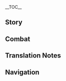 {{CharacterTabs}}
{{LanguageTabs}}
__TOC__
==Story==
{{VO/Story
|character           = Arataki Itto
|language            = ko
|name                = 아라타키 이토

|vo_01_01_title      = 첫 만남…
|vo_01_01_subtitle   = Hello
|vo_01_01_file       = VO_{language}{character} Hello.ogg
|vo_01_01_tx         = 아라타키파의 큰 형님으로서 이 몸의 명성은 이미 사방에 퍼졌지. 「아라타키 유아독존의 이토」, 「아라타키 스모의 왕 이토」, 「아라타키 오니족의 자랑 이토」, 「아라타키 귀신풍뎅이 투사 이토」, 「아라타키 카드게임 왕중왕 이토」, 「질 수 있지만 절대 항복은 않는 아라타키의 진짜 사나이 이토」… 모두 내가 자주 쓰는 이름이니, 사양 말고 좋아하는 걸로 골라서 편하게 불러, 하하
|vo_01_01_rm         = Arataki-pa-ui keun hyeongnimeuroseo i mom-ui myeongseong-eun imi sabang-e peojyeotjji. "Arataki Yuadokjjon-ui Ito", "Arataki Seumo-ui Wang Ito", "Arataki Onijok-ui Jarang Ito", "Arataki Gwisinpungdeng'i Tusa Ito", "Arataki Kadeugeim Wangjungwang Ito", "Jil Ssu Itjjiman Jeolttae Hangbogeun Anneun Arataki-ui Jinjja Sanai Ito"... Modu naega jaju sseuneun ireumini, sayang malgo joahaneun geollo gollaseo pyeonhage bulleo, haha
|vo_02_01_title      = 잡담・방문
|vo_02_01_subtitle   = Chat: Itto's Here
|vo_02_01_file       = VO_{language}{character} Chat - Itto's Here.ogg
|vo_02_01_tx         = 아라타키 천하제일의 이토가 왔다! 하하하하… 컥…
|vo_02_01_rm         = Arataki Cheonhajeil-ui Ito-ga wattta! Hahahaha... keok...
|vo_02_02_title      = 잡담・간식
|vo_02_02_subtitle   = Chat: Snacks
|vo_02_02_file       = VO_{language}{character} Chat - Snacks.ogg
|vo_02_02_tx         = 쉽게 얻는 음식이 무슨 맛이 있겠어? 그래서 난 간식을 모라로 산 적이 없어. 모두 정정당당하게 이겨서 얻은 거지
|vo_02_02_rm         = Swipkke eonneun eumsigi museun masi itkkesseo? Geuraeseo nan gansigeul Mora-ro san jeogi eopsseo. Modu jeongjeongdangdanghage igyeoseo eodeun geoji
|vo_02_03_title      = 잡담・곤충 싸움
|vo_02_03_subtitle   = Chat: Beetle Fighting
|vo_02_03_file       = VO_{language}{character} Chat - Beetle Fighting.ogg
|vo_02_03_tx         = 곤충 싸움을 우습게 보지 말라고! 끝까지 싸우면서 땀과 눈물로 더 강한 자신이 되는 게, 바로 인생이지!
|vo_02_03_rm         = Gonchung ssaumeul useupkke boji mallago! Kkeutkkaji ssaumyeonseo ttamgwa nunmullo deo ganghan jasini doeneun ge, baro insaeng'iji!
|vo_03_01_title      = 비가 올 때…
|vo_03_01_subtitle   = When It Rains
|vo_03_01_file       = VO_{language}{character} When It Rains.ogg
|vo_03_01_tx         = 사나이는 우산 따위 쓰지 않아…. 아, 근데 비가 좀 많이 내리네. 빠, 빨리 우산 좀 펴봐!
|vo_03_01_rm         = Sanai-neun usan ttawi sseuji ana.... A, geunde biga jom mani naerine. Ppa, ppalli usan jom pyeobwa!
|vo_03_02_title      = 번개가 칠 때…
|vo_03_02_subtitle   = When Thunder Strikes
|vo_03_02_file       = VO_{language}{character} When Thunder Strikes.ogg
|vo_03_02_tx         = 이봐! 라이덴 쇼군 맞지? 잘 들어, 이 몸은 절대 굴복하지 않아! 할 수 있으면 어디 벼락으로 맞혀보라고!
|vo_03_02_rm         = Ibwa! Raiden Syogun matjji? Jal deureo, i mom-eun jeolttae gulbokaji ana! Hal ssu isseumyeon eodi byeorageuro machyeoborago!
|vo_03_03_title      = 눈이 올 때…
|vo_03_03_subtitle   = When It Snows
|vo_03_03_file       = VO_{language}{character} When It Snows.ogg
|vo_03_03_tx         = 후후… 눈덩이 굴려볼까! 날 이길 수 없을걸! 에… 에취! …후
|vo_03_03_rm         = Huhu... Nuntteong'i gullyeobolkka! Nal igil ssu eopsseulkkeol! E... Echwi! ...Hu
|vo_03_04_title      = 햇살이 좋을 때…
|vo_03_04_subtitle   = When the Sun Is Out
|vo_03_04_file       = VO_{language}{character} When the Sun Is Out.ogg
|vo_03_04_tx         = 날씨 좋구먼! 고이 모셔둔 귀신풍뎅이를 꺼내서 훈련시켜야겠어!
|vo_03_04_rm         = Nalssi jokumeon! Goi mosyeodun gwisinpungdeng'ireul kkeonaeseo hullyeonsikyeoyagesseo!
|vo_03_05_title      = 강풍이 불 때…
|vo_03_05_subtitle   = When the Wind Is Blowing
|vo_03_05_file       = VO_{language}{character} When the Wind Is Blowing.ogg
|vo_03_05_tx         = 바람이 아무리 세도 헤어스타일은 사수하는 것, 이게 남자의 자존심이지
|vo_03_05_rm         = Barami amuri sedo heeoseutair-eun sasuha-neun geot, ige namja-ui jajonsimiji
|vo_04_01_title      = 아침 인사…
|vo_04_01_subtitle   = Good Morning
|vo_04_01_file       = VO_{language}{character} Good Morning.ogg
|vo_04_01_tx         = 좋은 아침! …모라가 다 떨어졌는데도 정말 일하기 싫군. 어디 놀러라도 갈까?
|vo_04_01_rm         = Joeun achim! ...Mora-ga da tteoreojyeonneundedo jeongmal ilhagi silkun. Eodi nolleorado galkka?
|vo_04_02_title      = 점심 인사…
|vo_04_02_subtitle   = Good Afternoon
|vo_04_02_file       = VO_{language}{character} Good Afternoon.ogg
|vo_04_02_tx         = 배도 부른데 어디로 갈까나? 하나미자카… 거긴 이제 질렸고, 텐료 봉행에 가서 소란 피우기도 좀 그렇고… 그래, 이도나 가자!
|vo_04_02_rm         = Baedo bureunde eodiro galkkana? Hanamijaka... Geogin eoje jillyeotkko, Tenryo Bonghaeng-e gaseo soran piugido jom geureoko... Geurae, Ido-na gaja!
|vo_04_03_title      = 저녁 인사…
|vo_04_03_subtitle   = Good Evening
|vo_04_03_file       = VO_{language}{character} Good Evening.ogg
|vo_04_03_tx         = 쉿! 누가 말하고 있는 거지…? 그야 귀신이지! 하하하… 놀랐나?
|vo_04_03_rm         = Swit! Nuga malhago inneun geoji...? Geuya gwisiniji! Hahaha... Nollanna?
|vo_04_04_title      = 굿나잇…
|vo_04_04_subtitle   = Good Night...
|vo_04_04_file       = VO_{language}{character} Good Night.ogg
|vo_04_04_tx         = 피곤하면 빨리 자라, 무리하지 말고. 나? 난 눈 뜨고도 잘 수 있다고, 하하
|vo_04_04_rm         = Pigonhamyeon ppalli jara, murihaji malgo. Na? Nan nun tteugodo jal ssu itttago, haha
|vo_06_01_title      = 아라타키 이토 자신에 대해・빈둥거림
|vo_06_01_subtitle   = About Itto: Getting a Real Job
|vo_06_01_file       = VO_{language}{character} About Itto - Getting a Real Job.ogg
|vo_06_01_tx         = 내가 빈둥거린다고? 하하하하! 그럴 리가! 이 몸은 건달이잖아. 건달의 본업이 빈둥거리는 건데 뭐 문제 있어? 큼, 좀 흥분했네, 미안…. 안심해, 도둑질이나 강도짓은 안 하니까. 정 못 버티겠으면 아르바이트로 모라 좀 벌면 돼. 화물 운송이나 편지 배달은 일도 아니고, 개업 현장에서 분위기 띄우는 일도 자주 하지. 모라를 일당으로만 받을 수 있으면 오케이야, 헤헤!
|vo_06_01_rm         = Naega bindunggeorindago? Hahahaha! Geureol riga! I mom-eun geondarijana. Geongal-ui boneobi bindunggeorineun geonde mwo munje isseo? Keum, Jom heungbunhaenne, mian.... Ansimhae, dodukjirina gangdojiseun an nanikka. Jeong mot beotigesseumyeon areubaiteuro Mora jom beolmyeon dwae. Hwamul unsong-ina pyeonji baedareun ildo anigo, gaeup hyeonjang-eseo bunwigi ttuiuneun ildo jaju haji. Morareul ilttangeuroman badeul ssu isseumyeon okeiya, hehe!
|vo_06_02_title      = 아라타키 이토 자신에 대해・오니족
|vo_06_02_subtitle   = About Itto: Oni
|vo_06_02_file       = VO_{language}{character} About Itto - Oni.ogg
|vo_06_02_tx         = 오니족은 수많은 일을 겪으면서 지금처럼 인간과 함께 살 수 있는 좋은 시대를 맞이했어. 아직도 오니족에게 적의를 품고 있는 사람이 많긴 하지만. 응? 어떡하냐고? 당연히 바꿔야지. 그렇다고 그들의 비위를 맞추려는 게 아니야. 내 방식대로 인간의 존중을 얻어내겠어!
|vo_06_02_rm         = Onijog-eun, sumaneun ireul gyeokkeumyeonseo jigeumcheoreom ingangwa hamkke sal ssu inneun joeun sidaereul majihaesseo. Ajiktto onijogege jeoguireul pumkko inneun sarami mankin hajiman. Eung? Eotteokanyago? Dangyeonhi bakkwoyaji. Geureotago geudeurui biwireul matchuryeoneun ge aniya. Nae bangsikttaero ingan-ui jonjung-eul eodeonaegesseo!
|vo_06_03_title      = 우리에 대해・쿵짝
|vo_06_03_subtitle   = About Us: Cooperation
|vo_06_03_file       = VO_{language}{character} About Us - Cooperation.ogg
|vo_06_03_tx         = 이봐, 넌 늘 남들 대신 일 처리하느라 바쁘던데. 그게 단지 모라 때문만은 아니겠지? 너도 분명 호탕하고 의리 있는 사람일 거야! 마침 이 몸이 의리 있는 사람을 좋아하거든. 우린 잘 맞는 파트너가 될 수 있을 것 같은데!
|vo_06_03_rm         = Ibwa, neon neul namdeul daesin il cheorihaneura bappeudeonde. Geuge banji Mora ttaemunmaneun anigetjji? Neodo bunmyeong hotanghago uiri inneun saramil kkeoya! Machim i mom'i uiri in-neun sarameul joahageodeun. Urin jal manneun pateuneoga doel ssu isseul kkeot gateunde!
|vo_06_04_title      = 우리에 대해・응답
|vo_06_04_subtitle   = About Us: Response
|vo_06_04_file       = VO_{language}{character} About Us - Response.ogg
|vo_06_04_tx         = 사실 난 줄곧 네가 마음에 들었어. 그러니까 당연히 아라타키파에 남아줬으면 해. 너한테 줄 칭호까지 생각해 뒀다고. 네 이름에 「천하제이」를 붙이는 거지. 그럼 우린 「제일 제이」의 조합이 되는 거야! 하하하! 농담은 그만하고, 네게 더 중요한 사명이 있단 걸 알아… 가 봐. 가서 하고 싶은 일을 해. 아라타키파는 무조건 너에게 응답한다는 거 잊지 말고
|vo_06_04_rm         = Sasil nan julgot nega maeume deureosseo. Geureonikka dangyeonhi Arataki-pa-e namajwosseumyeon hae. Neohante jul chinghokkaji saenggakae dwotttago. Ne ireume "Cheonhajei"-reul buchineun geoji. Geureom urin "Jeil Jei"-ui johabi doeneun geoya! Hahaha! Nongdameun geumanhago, nege deo jungyohan samyeong-i itttan geol ara... Ga bwa. Gaseo hago sipeun ireul hae. Arataki-pa-neun mujokkeon neoege eungdapanda-neun geo itjji malgo
|vo_07_01_title      = 「신의 눈」에 대해…
|vo_07_01_subtitle   = About the [[Vision]]
|vo_07_01_file       = VO_{language}{character} About the Vision.ogg
|vo_07_01_tx         = 그 얘긴 꺼내지도 마. 열 받아 죽겠으니까! 그 막부군들은 사람들이 소중히 여기는 물건을 빼앗아 갔어. 극악무도한 놈들. 그것도 모자라 신의 눈을 멋대로 늘어놓다니! 강한 사람일수록 신의 눈이 위에 박혀야 하거늘. 대체 어떤 놈이 이 몸의 신의 눈을 맨 밑에 박아둔 거야!
|vo_07_01_rm         = Geu yaegin kkeonaejido ma. Yeol bada jukkesseunikka! Geu makppugundeureun saramdeuri sojunghi yeogi-neun mulgeoneul ppaeasa gasseo. Geugangmudohan nomdeul. Geugeottto mojara sin-ui nuneul meotttaero neureonotani! Ganghan saramilssurok sin-ui nun'i wie bakyeoya hageoneul. Daeche eotteon nomi i mom-ui sin-ui nuneul maen mite bagadun geoya!
|vo_07_02_title      = 하고 싶은 이야기・히나 아가씨
|vo_07_02_subtitle   = Something to Share: Hina
|vo_07_02_file       = VO_{language}{character} Something to Share - Hina.ogg
|vo_07_02_tx         = 고민 있으면 《가십 월간지》의 문답 코너에 투고해 봐. 히나 씨가 마음이 따뜻해지는 답을 해줄 거야! 아… 그녀 덕분에 내 영혼은 더 이상 방황하지 않아도 돼… 참, 나 히나 씨 팬 미팅도 신청했어! 어, 시간이 왜 이렇게 느리게 가는지
|vo_07_02_rm         = Gomin isseumyeon "Gasip Wolganji"-ui mundap koneoe tugohae bwa. Hina ssi-ga maeumi ttatteutaejineun dabeul haejul kkeoya! A... Geunyeo deokppune nae yeonghoneun deo isang banghwanghaji anado dwae... Cham, na Hina ssi paen mitingdo sincheonghaesseo! Eo, sigani wae ireoke neurige ganeunji
|vo_07_03_title      = 하고 싶은 이야기・뿔
|vo_07_03_subtitle   = Something to Share: Horns
|vo_07_03_file       = VO_{language}{character} Something to Share - Horns.ogg
|vo_07_03_tx         = 내 머리에 있는 뿔 말이야, 오래 보면 좀 밋밋한가? 무지개색으로 칠해버리고, 반딧불이 몇 마리 잡아서 위에 묶어 두면 엄청 눈에 띄겠지! 생각만 해도 멋져! 역시 난 천재야! 바로 형제들한테 알려서 실행해야겠어!
|vo_07_03_rm         = 
|vo_07_04_title      = 흥미있는 일…
|vo_07_04_subtitle   = Interesting Things
|vo_07_04_file       = VO_{language}{character} Interesting Things.ogg
|vo_07_04_tx         = 귀신풍뎅이를 잡는 유일한 비결은&mdash;&mdash;바로 잡기 전에 두 눈 부릅뜨고 똑똑히 보는 거야! 특히 비바람 내리고 천둥번개가 치는 날. 자칫하면 제비꽃 열매를 귀신풍뎅이로 착각할 수 있다고
|vo_07_04_rm         = 
|vo_08_01_title      = 토마에 대해…
|vo_08_01_subtitle   = About [[Thoma]]
|vo_08_01_file       = VO_{language}{character} About Thoma.ogg
|vo_08_01_tx         = 그가 100번째 신의 눈 수안 의식의 주인공이라고 형제들이 그러던데? 응? 왜 그 사람만 따로 의식을 치른 거지? 100번째 신의 눈이 99번째보다 강하다는 말인가? 아니지! 그럼 당연히 이 몸이 100번째가 돼야지!
|vo_08_01_rm         = 
|vo_08_02_title      = 카미사토 아야토에 대해…
|vo_08_02_subtitle   = About [[Kamisato Ayato]]
|vo_08_02_file       = VO_{language}{character} About Kamisato Ayato.ogg
|vo_08_02_tx         = 하하하, 나와 아야토 형님은 늦게 만난 게 한이야! 「온순한 곤충을 투지에 불타게 하는 게」 내 평생 지켜야 할 각오라는 걸 그가 상기시켜주지 않았다면, 난 780번째 패배 때 곤충 싸움을 포기했을지도 몰라…. 하, 역시 남자가 남자를 제일 잘 안다니까. 나와 그 사이엔 많은 말이 필요 없어. 카드 게임이나 곤충 싸움을 할 때면 죽이 착착 맞거든
|vo_08_02_rm         = 
|vo_08_03_title      = 요이미야에 대해…
|vo_08_03_subtitle   = About [[Yoimiya]]
|vo_08_03_file       = VO_{language}{character} About Yoimiya.ogg
|vo_08_03_tx         = 그 녀석, 폭죽이랑 장난감 좀 만들 줄 안다고 어린애들을 잘 달래더군… 안 돼. 전부 그 녀석이 선수 치게 둘 순 없지. 「골목대장」은 나라고! 너도 내 편에 서야 돼… 뭐? 넌 어린애가 아니라고? 훗, 나보다 작으면 다 어린애지!
|vo_08_03_rm         = 
|vo_08_04_title      = 카에데하라 카즈하에 대해…
|vo_08_04_subtitle   = About [[Kaedehara Kazuha]]
|vo_08_04_file       = VO_{language}{character} About Kaedehara Kazuha.ogg
|vo_08_04_tx         = 네가 천수각에서 도망쳐 나온 후, 그가 「무상의 일태도」를 막았다면서? 멋진데! 어떻게 한 거지? 그는 몰락한 귀족이고, 난 몰락한 오니족이니… 어떤 의미에서 그는 나와 막상막하겠군. 하하하하, 그럼 다음번엔 이 몸이 막아주마!
|vo_08_04_rm         = 
|vo_08_05_title      = 라이덴 쇼군에 대해…
|vo_08_05_subtitle   = About the [[Raiden Shogun]]
|vo_08_05_file       = VO_{language}{character} About the Raiden Shogun.ogg
|vo_08_05_tx         = 안수령 때 그녀의 자랑스러운 텐구를 파견하면서까지 날 제압했으니, 내가 꽤 골치 아픈 존재란 거겠지? 안수령을 폐지하기로 한 걸 보면, 그렇게 막 되먹진 않았나 보군. 이번에 얻은 교훈을 잘 기억해두는 게 좋을 거야. 또 그러면 더 골치 아프게 해주겠어, 흥
|vo_08_05_rm         = 
|vo_08_06_title      = 여우 귀 여인에 대해…
|vo_08_06_subtitle   = About the [[Yae Miko|Lady with Fox Ears]]
|vo_08_06_file       = VO_{language}{character} About the Lady with Fox Ears.ogg
|vo_08_06_tx         = 그 여우 라멘 대회는 내가 이겼다고. 안에 유부가 있었어도 그녀는 날 못 이겼을걸! 그 후로… 한 달 넘게 누워 있었지만, 적어도 난 승자의 영광을 지켰어! 대신 그녀는 라멘 서른두 그릇 값을 지불해야 하는 치욕을 감당해야 했지! 하하하하…
|vo_08_06_rm         = 
|vo_08_07_title      = 쿠죠 사라에 대해…
|vo_08_07_subtitle   = About [[Kujou Sara]]
|vo_08_07_file       = VO_{language}{character} About Kujou Sara.ogg
|vo_08_07_tx         = 안수령 땐 내가 그녀에게 졌었지. 하, 딱히 부끄러울 일은 아니야. 졌으면 당당하게 항복하고, 틀렸으면 제대로 벌을 받는 게 진정한 사나이지! 오히려 텐구인 그녀가 내 복수에 응하지 않다니. 사거리에서 스모를 했을 뿐인데, 겁먹는 게 말이 돼? 계속 내 도전을 받아들이지 않으면 쿠죠 텐구 말고 쿠죠 거북이라 부를 테다!
|vo_08_07_rm         = 
|vo_08_08_title      = 고로에 대해…
|vo_08_08_subtitle   = About [[Gorou]]
|vo_08_08_file       = VO_{language}{character} About Gorou.ogg
|vo_08_08_tx         = 오, 저항군의 강아지 대장? 몸집은 작지만 패기만큼은 최고더군. 아주 좋아! 게다가 어딘가 마음이 따뜻해지는 익숙한 느낌이 들어… 이상하다, 분명 몇 번 안 본 사이인데…
|vo_08_08_rm         = 
|vo_08_09_title      = 쿠키 시노부에 대해…
|vo_08_09_subtitle   = About [[Kuki Shinobu]]
|vo_08_09_file       = VO_{language}{character} About Kuki Shinobu.ogg
|vo_08_09_tx         = 아라타키파 형제들은 보통 내 뜻을 따르지만, 유독 시노부는 늘 나와 반대라니까! 이 몸이 힘들게 얻은 전리품을 하나씩 돌려놓다니… 뭐, 매번 날 감방에서 꺼내주고, 우리 대신 난장판도 여러 번 수습해줬으니, 그만 따져야지! 그녀를 화나게 하면 나도 딱히 좋을 게 좋으니까…
|vo_08_09_rm         = 
|vo_08_09_actualtx   = 아라타키파 형제들은 보통 내 뜻을 따르지만, 유독 시노부는 늘 나와 반대라니까! 이 몸이 힘들게 얻은 전리품을 하나씩 돌려놓다니… 뭐, 매번 날 감방에서 꺼내주고, 우리 대신 난장판도 여러 번 수습해줬으니, 그만 따져야지! 그녀를 화나게 하면 나도 딱히 좋을 게 없으니까…
|vo_08_09_actualrm   = 
|vo_08_09_actualtl   = 

|vo_08_10_title      = 사유에 대해…
|vo_08_10_subtitle   = About [[Sayu]]
|vo_08_10_file       = VO_{language}{character} About Sayu.ogg
|vo_08_10_tx         = 몰래 머리 좀 쓰다듬었을 뿐인데, 그 뒤로 날 볼 때마다 펄쩍 뛰면서 때리려고 하네. 하하하, 어쩔 수 없잖아. 그렇게 귀여운 라쿤을 보면 누구든 쓰담쓰담하고 싶어진다고. 아, 라쿤이라고 불러도 막 때린다니까. 왜지? 라쿤 맞는데…
|vo_08_10_rm         = 
|vo_09_01_title      = 아라타키 이토에 대해 알기・첫 번째
|vo_09_01_subtitle   = More About Itto: I
|vo_09_01_file       = VO_{language}{character} More About Itto - 01.ogg
|vo_09_01_tx         = 내가 곤충 싸움이랑 카드 게임 밖에 할 줄 모르는데 어떻게 아라타키파 큰 형님 자리에 있을 수 있는지 궁금한 눈친데? 훗, 확실히 이런 것만 해선 남들 위에 설 수 없어. 이번 기회에 모두 설명해주지! 난 물구나무서서 라멘 먹기, 눈 뜨고 자기, 코로 하모니카 불기, 머리카락으로 파리 잡기와 같은 특기를 가지고 있어. 어때, 의혹이 좀 풀렸지?
|vo_09_01_rm         = 
|vo_09_02_title      = 아라타키 이토에 대해 알기・두 번째
|vo_09_02_subtitle   = More About Itto: II
|vo_09_02_file       = VO_{language}{character} More About Itto - 02.ogg
|vo_09_02_tx         = 이나즈마 사람들은 명절이나 이사, 그리고 아플 때마다 콩을 뿌려. 그러면서 「행운의 콩이 떨어지면, 귀신이 궤멸하네」, 「복은 안으로, 귀신은 밖으로」라고 중얼거리지…. 귀에 피가 나도록 들었어. 문제는 콩이 길바닥까지 굴러 나와서 내 알레르기가 도진다는 거야…. 젠장! 반드시 오니족의 이름을 바로 잡겠어. 우린 아무것도 안 했는데, 뭐든 요괴니 귀신이니부터 쫓을 생각이나 하고 말이야
|vo_09_02_rm         = 
|vo_09_03_title      = 아라타키 이토에 대해 알기・세 번째
|vo_09_03_subtitle   = More About Itto: III
|vo_09_03_file       = VO_{language}{character} More About Itto - 03.ogg
|vo_09_03_tx         = 오니족에 대한 인간의 편견을 없애기 위해 한번은 형제들에게 내 부드럽고 다정한 모습을 사진기에 담아서 이나즈마성 게시판에 붙여달라고 했는데, 어떤 사람이 위에 낙서를 했더라고! 더 괘씸한 건 텐료 봉행의 아시가루 멍청이는 내가 치안에 혼란을 일으킨다고 하고, 야시로 봉행은 내가 사회 풍조를 망친다 그러고, 간조 봉행 놈들까지 와서 광고 영업세를 내라고 하더라니까… 에라이… 사리 분별 못 하는 놈들 같으니라고!
|vo_09_03_rm         = 
|vo_09_04_title      = 아라타키 이토에 대해 알기・네 번째
|vo_09_04_subtitle   = More About Itto: IV
|vo_09_04_file       = VO_{language}{character} More About Itto - 04.ogg
|vo_09_04_tx         = 불행한 경험을 한 사람들을 너그럽게 이해하는 거야말로 우리 아라타키파의 「자랑」이지. 남들이 이상한 사람이라고 수근거려도 내 눈엔 그들 모두 소중한 가족이야! 훗, 녀석들도 나랑 같은 생각이지. 무슨 일이 있든 아라타키파와 희로애락을 함께할 테니까
|vo_09_04_rm         = 
|vo_09_05_title      = 아라타키 이토에 대해 알기・다섯 번째
|vo_09_05_subtitle   = More About Itto: V
|vo_09_05_file       = VO_{language}{character} More About Itto - 05.ogg
|vo_09_05_tx         = 붉은 오니가 계속 살아갈 수 있도록 자신을 희생한 푸른 오니의 행동이 정말 존경스러워. 하지만 그들의 이념엔 절대 동의하지 않아. 더 잘 살기 위해선… 동족을 희생시키는 게 아니라 「함께」 잘 사는 게 중요하니까! 멋대로 희생해놓고… 혼자 멋진 척이라니…. 하… 과거는 돌이킬 수 없어. 하지만 이제부터 나 아라타키 이토 눈앞에서 자신을 희생하는 사람이 있으면 가만 안 둬! 내가 너희 앞을 막아설 테니까!
|vo_09_05_rm         = 
|vo_10_01_title      = 아라타키 이토의 취미…
|vo_10_01_subtitle   = Itto's Hobbies
|vo_10_01_file       = VO_{language}{character} Hobbies.ogg
|vo_10_01_tx         = 곤충 싸움, 카드 게임, 팽이 돌리기, 죽방울 놀이, 숨바꼭질… 난 네가 아는 것과 모르는 것 모두 할 줄 알아! 어때? 뭘 겨뤄볼래? 전부 질 준비나 하시라고! 하하하하!
|vo_10_01_rm         = 
|vo_10_02_title      = 아라타키 이토의 고민…
|vo_10_02_subtitle   = Itto's Troubles
|vo_10_02_file       = VO_{language}{character} Troubles.ogg
|vo_10_02_tx         = 「오니 할멈」은 오니가 아니야, 그분은 나한테 가장 잘해주는 인간이지! 날 입양해서 오니 할멈으로 불리는 것뿐이야. 난 다른 사람이 어떻게 생각하든 신경 안 써서 괜찮아… 휴, 근데 나 때문에 그분이 손가락질받는 건 싫어…
|vo_10_02_rm         = 
|vo_10_03_title      = 좋아하는 음식…
|vo_10_03_subtitle   = Favorite Food
|vo_10_03_file       = VO_{language}{character} Favorite Food.ogg
|vo_10_03_tx         = 막대 사탕은 버릴 데가 하나도 없어. 사탕이 맛있는 건 말할 것도 없고, 막대를 입에 물면 꽤 폼나거든. 이 몸한테 자유로운 분위기를 더해준달까. 자, 너도 한번 해봐
|vo_10_03_rm         = 
|vo_10_04_title      = 싫어하는 음식…
|vo_10_04_subtitle   = Least Favorite Food
|vo_10_04_file       = VO_{language}{character} Least Favorite Food.ogg
|vo_10_04_tx         = 난 오니잖아! 제일 싫어하는 건 당연히 콩이지! 황두든 녹두든 다 싫어! 먹기는커녕 몸에 닿기만 해도 알레르기가 생긴다고! 그러니까 콩 뿌리는 악습은 빨리 사라져야 돼
|vo_10_04_rm         = 

<!-- Receiving a Gift -->
|vo_11_01_title      = 선물 획득・첫 번째
|vo_11_01_subtitle   = Receiving a Gift: I
|vo_11_01_file       = VO_{language}{character} Receiving a Gift - 01.ogg
|vo_11_01_tx         = 하하하하하하&mdash;&mdash;이렇게 맛있는 요리는 3년 만이군!
|vo_11_01_rm         = 
|vo_11_02_title      = 선물 획득・두 번째
|vo_11_02_subtitle   = Receiving a Gift: II
|vo_11_02_file       = VO_{language}{character} Receiving a Gift - 02.ogg
|vo_11_02_tx         = 좋아! 네가 오늘 나한테 해준 것들, 전부 기억해두겠어
|vo_11_02_rm         = 
|vo_11_03_title      = 선물 획득・세 번째
|vo_11_03_subtitle   = Receiving a Gift: III
|vo_11_03_file       = VO_{language}{character} Receiving a Gift - 03.ogg
|vo_11_03_tx         = 이봐, 너… 설마… 날 독살하려고?! 으…
|vo_11_03_rm         = 
|vo_12_01_title      = 생일…
|vo_12_01_subtitle   = Birthday
|vo_12_01_file       = VO_{language}{character} Birthday.ogg
|vo_12_01_tx         = 오늘은 중요한 날이라 특별히 형제들을 떼어 놓고 왔어. 안 그러면 틀림없이 내가 편애 한다고 할 테니까. 자, 봐봐. 내가 널 위해 초호화 생일 선물을 준비했다고! 3일 동안 경우 잡은 특급 귀신풍뎅이 한 마리, 300번의 대결로 얻은 절판된 카드 한 장, 그리고 이 몸이 직접 부르는 생일 축하 노래&mdash;&mdash;크흠… 생일 축하합니다… 생일 축하합니다…
|vo_12_01_rm         = 
|vo_13_01_title      = 돌파의 느낌・기
|vo_13_01_subtitle   = Feelings About Ascension: Intro
|vo_13_01_file       = VO_{language}{character} Feelings About Ascension -  01.ogg
|vo_13_01_tx         = 오오… 맞아, 바로 이거야! 힘이 더 세졌어!
|vo_13_01_rm         = 
|vo_13_02_title      = 돌파의 느낌・승
|vo_13_02_subtitle   = Feelings About Ascension: Building Up
|vo_13_02_file       = VO_{language}{character} Feelings About Ascension -  02.ogg
|vo_13_02_tx         = 엄청나게 강한 힘이야…. 분명 승률이 오르겠지!
|vo_13_02_rm         = 
|vo_13_03_title      = 돌파의 느낌・전
|vo_13_03_subtitle   = Feelings About Ascension: Climax
|vo_13_03_file       = VO_{language}{character} Feelings About Ascension -  03.ogg
|vo_13_03_tx         = 이 힘, 한 손으로 바위 깨는 건 문제도 아니겠지?
|vo_13_03_rm         = 
|vo_13_04_title      = 돌파의 느낌・결
|vo_13_04_subtitle   = Feelings About Ascension: Conclusion
|vo_13_04_file       = VO_{language}{character} Feelings About Ascension -  04.ogg
|vo_13_04_tx         = 이제 명실상부한 아라타키 천하제일의 이토다! 네 공로는 절대 잊지 않아. 앞으론 이 몸이 널 지켜주지
|vo_13_04_rm         = 
|vo_13_04_tl         = 
}}

==Combat==
{{Combat VO
|character           = Arataki Itto
|language            = ko

<!-- Elemental Skill -->
|skill_1_tx          = 바위의 기세!
|skill_1_rm          = 
|skill_2_tx          = 부숴버려!
|skill_2_rm          = 
|skill_3_tx          = 너로 정했다!
|skill_3_rm          = 

<!-- Elemental Burst -->
|burst_1_tx          = 오니의 왕이 행차하신다, 모두 비켜!
|burst_1_rm          = 
|burst_2_tx          = 사람 잡는 오니가 왔다고!
|burst_2_rm          = 
|burst_3_tx          = 내가 공연할 차례군
|burst_3_rm          = 

<!-- Sprint Start -->
|sprint-s_1_tx       = 난 못 잡을걸!
|sprint-s_1_rm       = 
|sprint-s_2_file     = Sprint Start 02,Sprint Start 03

<!-- Sprint End -->

<!-- Deploying Wind Glider -->
|glider_1_file       = Deploying Wind Glider 01,Deploying Wind Glider 02,Deploying Wind Glider 03

<!-- Disengaging Wind Glider -->
|glider-e_1_file     = Disengaging Wind Glider 01,Disengaging Wind Glider 02,Disengaging Wind Glider 03

<!-- Opening Treasure Chest -->
|chest_1_tx          = 어디 재밌는 물건 좀 없나?
|chest_1_rm          = 
|chest_2_tx          = 역시 이 몸은 운이 좋군!
|chest_2_rm          = 
|chest_3_tx          = 이 정도면 사흘 동안 일 안 해도 되겠어!
|chest_3_rm          = 

<!-- Low HP -->
|low-hp_1_tx         = 오니족을 얕보지 마!
|low-hp_1_rm         = 
|low-hp_2_tx         = 겨우 이 정도로 항복할 거 같아?
|low-hp_2_rm         = 
|low-hp_3_tx         = 이깟 상처, 신경 쓰지 마!
|low-hp_3_rm         = 

<!-- Ally at Low HP -->
|ally-low-hp_1_tx    = 내 뒤에 얌전히 있어!
|ally-low-hp_1_rm    = 
|ally-low-hp_2_tx    = 아직 쓰러지지 말라고!
|ally-low-hp_2_rm    = 

<!-- Fallen -->
|fallen_1_tx         = 복수는 아직 끝나지 않았어…
|fallen_1_rm         = 
|fallen_2_tx         = 쓰러질 때도… 폼나게…
|fallen_2_rm         = 
|fallen_3_tx         = 형제들의 기대를 저벼렸군…
|fallen_3_rm         = 

<!-- Light Hit Taken -->
|hit-l_1_tx          = 간땡이가 부었구나!
|hit-l_1_rm          = 
|hit-l_2_tx          = 힘 좀 써봐!
|hit-l_2_rm          = 
|hit-l_3_file        = Light Hit Taken 03,Light Hit Taken 04,Light Hit Taken 05,Light Hit Taken 06

<!-- Heavy Hit Taken -->
|hit-h_1_tx          = 이봐, 힘을 너무 썼잖아!
|hit-h_1_rm          = 
|hit-h_2_tx          = 치사하게 기습이냐!
|hit-h_2_rm          = 
|hit-h_3_file        = Heavy Hit Taken 03,Heavy Hit Taken 04,Heavy Hit Taken 05,Heavy Hit Taken 06

<!-- Joining Party -->
|join_1_tx           = 다들 길을 비켜라!
|join_1_rm           = 
|join_2_tx           = 구세주가 왔다!
|join_2_rm           = 
|join_3_tx           = 까짓거, 내가 처리하지!
|join_3_rm           = 

<!-- Character Idles -->
|idle_1_file         = Standby 02

<!-- Light Attack -->
|atk-l_1_file        = Light Attack 01,Light Attack 02,Light Attack 03,Light Attack 04,Light Attack 05,Light Attack 06,Light Attack 07

<!-- Mid Attack -->
|atk-m_1_file        = Mid Attack 01,Mid Attack 02,Mid Attack 03

<!-- Heavy Attack -->
|atk-h_1_file        = Heavy Attack 01,Heavy Attack 02,Heavy Attack 03

<!-- Climbing -->
|climb_1_file        = Climbing 01,Climbing 02,Climbing 03,Climbing 04,Climbing 05

<!-- Climbing Breath -->
|climb-b_1_file      = Climbing Breath 01,Climbing Breath 02,Climbing Breath 03

<!-- Jumping -->
|jump_1_file         = Jumping 01,Jumping 02,Jumping 03,Jumping 04,Jumping 05
}}

==Translation Notes==
{{Reflist|group="TN •"}}

==Navigation==
{{Character Navbox|VO-KO}}